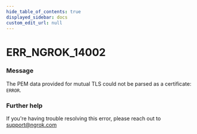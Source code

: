 ```yaml
---
hide_table_of_contents: true
displayed_sidebar: docs
custom_edit_url: null
---
```



# ERR_NGROK_14002

### Message

The PEM data provided for mutual TLS could not be parsed as a certificate: `ERROR`.

### Further help

If you're having trouble resolving this error, please reach out to [support@ngrok.com](mailto:support@ngrok.com?subject=Help%20with%20ERR_NGROK_14002)

<ErrorDetails error="err_ngrok_14002" />
